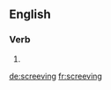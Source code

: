 
==English==

===Verb===
{{head|en}}

# {{present participle of|screeve}}

[[de:screeving]]
[[fr:screeving]]